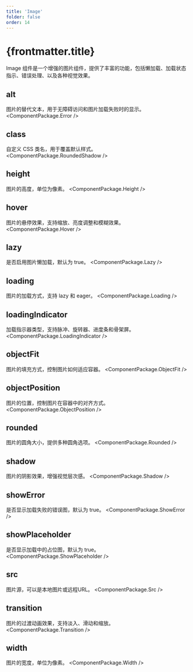 ```yaml
---
title: 'Image'
folder: false
order: 14
---
```



# {frontmatter.title}

Image 组件是一个增强的图片组件，提供了丰富的功能，包括懒加载、加载状态指示、错误处理、以及各种视觉效果。

## alt
图片的替代文本，用于无障碍访问和图片加载失败时的显示。
<ComponentPackage.Error />

## class
自定义 CSS 类名，用于覆盖默认样式。
<ComponentPackage.RoundedShadow />

## height
图片的高度，单位为像素。
<ComponentPackage.Height />

## hover
图片的悬停效果，支持缩放、亮度调整和模糊效果。
<ComponentPackage.Hover />

## lazy
是否启用图片懒加载，默认为 true。
<ComponentPackage.Lazy />

## loading
图片的加载方式，支持 lazy 和 eager。
<ComponentPackage.Loading />

## loadingIndicator
加载指示器类型，支持脉冲、旋转器、进度条和骨架屏。
<ComponentPackage.LoadingIndicator />

## objectFit
图片的填充方式，控制图片如何适应容器。
<ComponentPackage.ObjectFit />

## objectPosition
图片的位置，控制图片在容器中的对齐方式。
<ComponentPackage.ObjectPosition />

## rounded
图片的圆角大小，提供多种圆角选项。
<ComponentPackage.Rounded />

## shadow
图片的阴影效果，增强视觉层次感。
<ComponentPackage.Shadow />

## showError
是否显示加载失败的错误图，默认为 true。
<ComponentPackage.ShowError />

## showPlaceholder
是否显示加载中的占位图，默认为 true。
<ComponentPackage.ShowPlaceholder />

## src
图片源，可以是本地图片或远程URL。
<ComponentPackage.Src />

## transition
图片的过渡动画效果，支持淡入、滑动和缩放。
<ComponentPackage.Transition />

## width
图片的宽度，单位为像素。
<ComponentPackage.Width />
